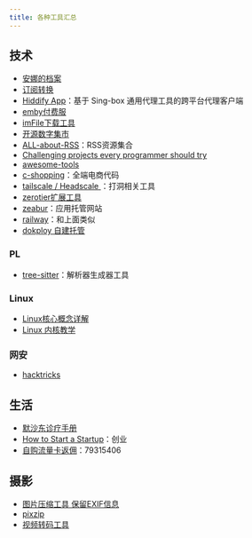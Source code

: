 ```yaml
---
title: 各种工具汇总
---
```

## 技术
- [安娜的档案](https://zh.annas-archive.org/)
- [订阅转换](https://acl4ssr-sub.github.io/)
- [Hiddify App](https://github.com/hiddify/hiddify-next/blob/main/README_cn.md)：基于 Sing-box 通用代理工具的跨平台代理客户端
- [emby付费服](http://wiki.misakaf.org/#/%E5%BC%80%E5%A7%8B%E4%BD%BF%E7%94%A8/1)
- [imFile下载工具](https://github.com/imfile-io/imfile-desktop/blob/master/README-CN.md)
- [开源数字集市](https://osdmp.com/index.php)
- [ALL-about-RSS](https://github.com/AboutRSS/ALL-about-RSS?tab=readme-ov-file#self-hosted-readers)：RSS资源集合
- [Challenging projects every programmer should try](https://austinhenley.com/blog/challengingprojects.html)
- [awesome-tools](https://github.com/sunlei/awesome-tools)
- [c-shopping](https://github.com/huanghanzhilian/c-shopping)：全端电商代码
- [tailscale / Headscale ](https://tailscale.com/)：打洞相关工具
- [zerotier扩展工具](https://icloudnative.io/posts/configure-a-mesh-network-with-netmaker/)
- [zeabur](https://zeabur.com/pricing)：应用托管网站
- [railway](https://railway.app/)：和上面类似
- [dokploy 自建托管](https://docs.dokploy.com/get-started/introduction)

### PL
- [tree-sitter](https://tree-sitter.github.io/tree-sitter/)：解析器生成器工具
### Linux
- [Linux核心概念详解](https://s3.shizhz.me/)
- [Linux 内核教学](https://linux-kernel-labs-zh.xyz/)

### 网安
- [hacktricks](https://book.hacktricks.xyz/v/cn)

## 生活
- [默沙东诊疗手册](https://www.msdmanuals.cn/home)
- [How to Start a Startup](https://startupclass.samaltman.com/)：创业
- [自购流量卡返佣](https://haoka.lot-ml.com/login.html)：79315406

## 摄影
- [图片压缩工具 保留EXIF信息](https://github.com/meowtec/Imagine)
- [pixzip](https://github.com/richhost/pixzip)
- [视频转码工具](https://handbrake.fr/)